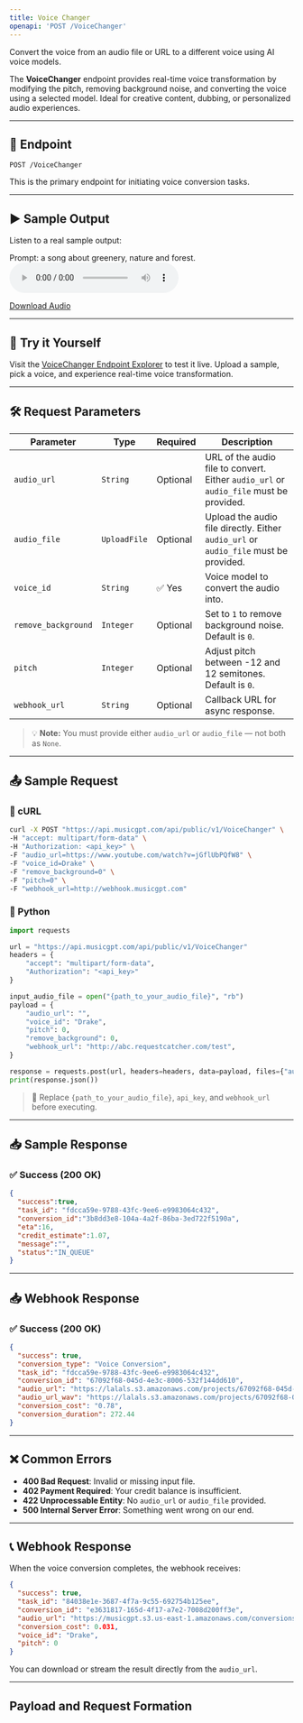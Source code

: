 ```yaml
---
title: Voice Changer
openapi: 'POST /VoiceChanger'
---
```


Convert the voice from an audio file or URL to a different voice using AI voice models.

The **VoiceChanger** endpoint provides real-time voice transformation by modifying the pitch, removing background noise, and converting the voice using a selected model. Ideal for creative content, dubbing, or personalized audio experiences.

---

## 📡 Endpoint

```http
POST /VoiceChanger
```

This is the primary endpoint for initiating voice conversion tasks.


---

## ▶️ Sample Output

Listen to a real sample output:

Prompt: a song about greenery, nature and forest.
<audio controls="1" controlslist="nodownload nofullscreen noremoteplayback" src="https://lalals.s3.amazonaws.com/projects/67092f68-045d-4e3c-8006-532f144dd610.mp3">Your browser does not support the audio playback.</audio>

<a href="https://lalals.s3.amazonaws.com/projects/67092f68-045d-4e3c-8006-532f144dd610.wav" target="_blank">Download Audio</a>

---

## 🧪 Try it Yourself

Visit the [VoiceChanger Endpoint Explorer](/api-documentation/endpoint/voicetovoice) to test it live. Upload a sample, pick a voice, and experience real-time voice transformation.

---

## 🛠️ Request Parameters

| Parameter           | Type        | Required | Description                                                                 |
|--------------------|-------------|----------|-----------------------------------------------------------------------------|
| `audio_url`        | `String`    | Optional | URL of the audio file to convert. Either `audio_url` or `audio_file` must be provided. |
| `audio_file`       | `UploadFile`| Optional | Upload the audio file directly. Either `audio_url` or `audio_file` must be provided. |
| `voice_id`         | `String`    | ✅ Yes   | Voice model to convert the audio into.                                      |
| `remove_background`| `Integer`   | Optional | Set to `1` to remove background noise. Default is `0`.                      |
| `pitch`            | `Integer`   | Optional | Adjust pitch between -12 and 12 semitones. Default is `0`.                  |
| `webhook_url`      | `String`    | Optional | Callback URL for async response.                                            |

> 💡 **Note:** You must provide either `audio_url` or `audio_file` — not both as `None`.

---

## 📤 Sample Request

### 🐚 cURL

```bash
curl -X POST "https://api.musicgpt.com/api/public/v1/VoiceChanger" \
-H "accept: multipart/form-data" \
-H "Authorization: <api_key>" \
-F "audio_url=https://www.youtube.com/watch?v=jGflUbPQfW8" \
-F "voice_id=Drake" \
-F "remove_background=0" \
-F "pitch=0" \
-F "webhook_url=http://webhook.musicgpt.com"
```

### 🐍 Python

```python
import requests

url = "https://api.musicgpt.com/api/public/v1/VoiceChanger"
headers = {
    "accept": "multipart/form-data",
    "Authorization": "<api_key>"
}

input_audio_file = open("{path_to_your_audio_file}", "rb")
payload = {
    "audio_url": "",
    "voice_id": "Drake",
    "pitch": 0,
    "remove_background": 0,
    "webhook_url": "http://abc.requestcatcher.com/test",
}

response = requests.post(url, headers=headers, data=payload, files={"audio_file": input_audio_file})
print(response.json())
```

> 🔐 Replace `{path_to_your_audio_file}`, `api_key`, and `webhook_url` before executing.

---

## 📥 Sample Response

### ✅ Success (200 OK)

```json
{
  "success":true,
  "task_id": "fdcca59e-9788-43fc-9ee6-e9983064c432",  
  "conversion_id":"3b8dd3e8-104a-4a2f-86ba-3ed722f5190a",
  "eta":16,
  "credit_estimate":1.07,
  "message":"",
  "status":"IN_QUEUE"
}
```

---
## 📥 Webhook Response

### ✅ Success (200 OK)

```json
{
  "success": true, 
  "conversion_type": "Voice Conversion", 
  "task_id": "fdcca59e-9788-43fc-9ee6-e9983064c432", 
  "conversion_id": "67092f68-045d-4e3c-8006-532f144dd610", 
  "audio_url": "https://lalals.s3.amazonaws.com/projects/67092f68-045d-4e3c-8006-532f144dd610.mp3", 
  "audio_url_wav": "https://lalals.s3.amazonaws.com/projects/67092f68-045d-4e3c-8006-532f144dd610.wav", 
  "conversion_cost": "0.78", 
  "conversion_duration": 272.44
}
```

---

## ❌ Common Errors

- **400 Bad Request**: Invalid or missing input file.
- **402 Payment Required**: Your credit balance is insufficient.
- **422 Unprocessable Entity**: No `audio_url` or `audio_file` provided.
- **500 Internal Server Error**: Something went wrong on our end.

---

## 📞 Webhook Response

When the voice conversion completes, the webhook receives:

```json
{
  "success": true,
  "task_id": "84038e1e-3687-4f7a-9c55-692754b125ee",
  "conversion_id": "e3631817-165d-4f17-a7e2-7008d200ff3e",
  "audio_url": "https://musicgpt.s3.us-east-1.amazonaws.com/conversions/converted_audio.wav",
  "conversion_cost": 0.031,
  "voice_id": "Drake",
  "pitch": 0
}
```

You can download or stream the result directly from the `audio_url`.

---

## Payload and Request Formation